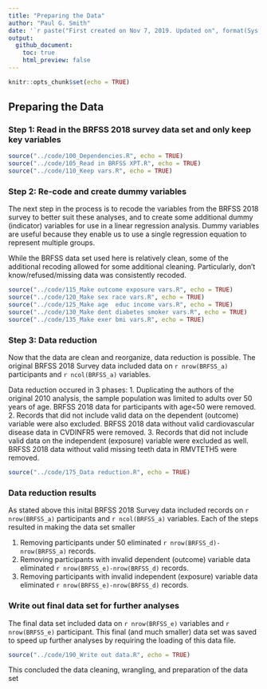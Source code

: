 ---
title: "Preparing the Data"
author: "Paul G. Smith"
date: '`r paste("First created on Nov 7, 2019. Updated on", format(Sys.Date(),"%b %d, %Y"))`'
output: 
  github_document:
    toc: true
    html_preview: false
---

```{r setup, include=FALSE}
knitr::opts_chunk$set(echo = TRUE)
```

## Preparing the Data

### Step 1: Read in the BRFSS 2018 survey data set and only keep key variables

```{r echo=TRUE}
source("../code/100_Dependencies.R", echo = TRUE)
source("../code/105_Read in BRFSS XPT.R", echo = TRUE)
source("../code/110_Keep vars.R", echo = TRUE)

```

### Step 2: Re-code and create dummy variables

The next step in the process is to recode the variables from the BRFSS 2018 survey to better suit these analyses, and to create some additional dummy (indicator) variables for use in a linear regression analysis. Dummy variables are useful because they enable us to use a single regression equation to represent multiple groups.

While the BRFSS data set used here is relatively clean, some of the additional recoding allowed for some additional cleaning. Particularly, don't know/refused/missing data was consistently recoded.

```{r echo=TRUE}
source("../code/115_Make outcome exposure vars.R", echo = TRUE)
source("../code/120_Make sex race vars.R", echo = TRUE)
source("../code/125_Make age  educ income vars.R", echo = TRUE)
source("../code/130_Make dent diabetes smoker vars.R", echo = TRUE)
source("../code/135_Make exer bmi vars.R", echo = TRUE)

```

### Step 3: Data reduction

Now that the data are clean and reorganize, data reduction is possible. The original BRFSS 2018 Survey data included data on `r nrow(BRFSS_a)` participants and `r ncol(BRFSS_a)` variables.

Data reduction occured in 3 phases:
1. Duplicating the authors of the original 2010 analysis, the sample population was limited to adults over 50 years of age. BRFSS 2018 data for participants with age<50 were removed.
2. Records that did not include valid data on the dependent (outcome) variable were also excluded. BRFSS 2018 data without valid cardiovascular disease data in CVDINFR5 were removed.
3. Records that did not include valid data on the independent (exposure) variable were excluded as well. BRFSS 2018 data without valid missing teeth data in RMVTETH5 were removed.

```{r echo=TRUE}
source("../code/175_Data reduction.R", echo = TRUE)

```

### Data reduction results

As stated above this inital BRFSS 2018 Survey data included records on `r nrow(BRFSS_a)` participants and `r ncol(BRFSS_a)` variables. Each of the steps resulted in making the data set smaller

1. Removing participants under 50 eliminated `r nrow(BRFSS_d)-nrow(BRFSS_a)` records.
2. Removing participants with invalid dependent (outcome) variable data eliminated `r nrow(BRFSS_e)-nrow(BRFSS_d)` records.
3. Removing participants with invalid independent (exposure) variable data eliminated `r nrow(BRFSS_e)-nrow(BRFSS_d)` records.

### Write out final data set for further analyses

The final data set included data on `r nrow(BRFSS_e)` variables and `r nrow(BRFSS_e)` participant. This final (and much smaller) data set was saved to speed up further analyses by requiring the loading of this data file.

```{r echo=TRUE}
source("../code/190_Write out data.R", echo = TRUE)

```

This concluded the data cleaning, wrangling, and preparation of the data set

